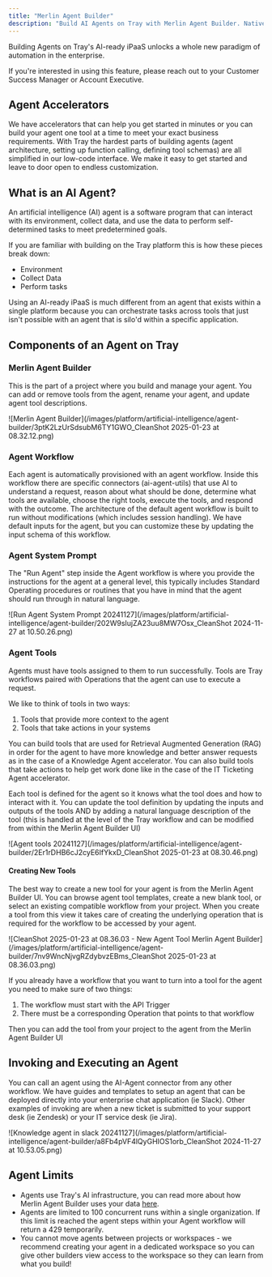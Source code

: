 ```yaml
---
title: "Merlin Agent Builder"
description: "Build AI Agents on Tray with Merlin Agent Builder. Native functionality to build and manage agents that can take actions using Tray workflows."
---
```


Building Agents on Tray's AI-ready iPaaS unlocks a whole new paradigm of automation in the enterprise.

<Info>
If you're interested in using this feature, please reach out to your Customer Success Manager or Account Executive.
</Info>

## Agent Accelerators

We have accelerators that can help you get started in minutes or you can build your agent one tool at a time to meet your exact business requirements. With Tray the hardest parts of building agents (agent architecture, setting up function calling, defining tool schemas) are all simplified in our low-code interface. We make it easy to get started and leave to door open to endless customization.

## What is an AI Agent? 

An artificial intelligence (AI) agent is a software program that can interact with its environment, collect data, and use the data to perform self-determined tasks to meet predetermined goals.

If you are familiar with building on the Tray platform this is how these pieces break down: 

- Environment
- Collect Data
- Perform tasks

Using an AI-ready iPaaS is much different from an agent that exists within a single platform because you can orchestrate tasks across tools that just isn't possible with an agent that is silo'd within a specific application.

## Components of an Agent on Tray

### Merlin Agent Builder

This is the part of a project where you build and manage your agent. You can add or remove tools from the agent, rename your agent, and update agent tool descriptions.

![Merlin Agent Builder](/images/platform/artificial-intelligence/agent-builder/3ptK2LzUrSdsubM6TY1GWO_CleanShot 2025-01-23 at 08.32.12.png)

### Agent Workflow

Each agent is automatically provisioned with an agent workflow. Inside this workflow there are specific connectors (ai-agent-utils) that use AI to understand a request, reason about what should be done, determine what tools are available, choose the right tools, execute the tools, and respond with the outcome. The architecture of the default agent workflow is built to run without modifications (which includes session handling). We have default inputs for the agent, but you can customize these by updating the input schema of this workflow. 

### Agent System Prompt 

The "Run Agent" step inside the Agent workflow is where you provide the instructions for the agent at a general level, this typically includes Standard Operating procedures or routines that you have in mind that the agent should run through in natural language. 

![Run Agent System Prompt 20241127](/images/platform/artificial-intelligence/agent-builder/202W9sIujZA23uu8MW7Osx_CleanShot 2024-11-27 at 10.50.26.png)

### Agent Tools

Agents must have tools assigned to them to run successfully. Tools are Tray workflows paired with Operations that the agent can use to execute a request. 

We like to think of tools in two ways: 

1. Tools that provide more context to the agent 
2. Tools that take actions in your systems

You can build tools that are used for Retrieval Augmented Generation (RAG) in order for the agent to have more knowledge and better answer requests as in the case of a Knowledge Agent accelerator. You can also build tools that take actions to help get work done like in the case of the IT Ticketing Agent accelerator.

Each tool is defined for the agent so it knows what the tool does and how to interact with it. You can update the tool definition by updating the inputs and outputs of the tools AND by adding a natural language description of the tool (this is handled at the level of the Tray workflow and can be modified from within the Merlin Agent Builder UI)

![Agent tools 20241127](/images/platform/artificial-intelligence/agent-builder/2Er1rDHB6cJ2cyE6IfYkxD_CleanShot 2025-01-23 at 08.30.46.png)

#### Creating New Tools

The best way to create a new tool for your agent is from the Merlin Agent Builder UI. You can browse agent tool templates, create a new blank tool, or select an existing compatible workflow from your project. When you create a tool from this view it takes care of creating the underlying operation that is required for the workflow to be accessed by your agent. 

![CleanShot 2025-01-23 at 08.36.03 - New Agent Tool Merlin Agent Builder](/images/platform/artificial-intelligence/agent-builder/7nv9WncNjvgRZdybvzEBms_CleanShot 2025-01-23 at 08.36.03.png)

If you already have a workflow that you want to turn into a tool for the agent you need to make sure of two things:

1. The workflow must start with the API Trigger
2. There must be a corresponding Operation that points to that workflow 

Then you can add the tool from your project to the agent from the Merlin Agent Builder UI

## Invoking and Executing an Agent

You can call an agent using the AI-Agent connector from any other workflow. We have guides and templates to setup an agent that can be deployed directly into your enterprise chat application (ie Slack). Other examples of invoking are when a new ticket is submitted to your support desk (ie Zendesk) or your IT service desk (ie Jira). 

![Knowledge agent in slack 20241127](/images/platform/artificial-intelligence/agent-builder/a8Fb4pVF4lQyGHIOS1orb_CleanShot 2024-11-27 at 10.53.05.png)

## Agent Limits

- Agents use Tray's AI infrastructure, you can read more about how Merlin Agent Builder uses your data [here](https://tray.ai/documentation/tray-uac/merlin-ai/how-does-merlin-ai-use-my-data/).
- Agents are limited to 100 concurrent runs within a single organization.  If this limit is reached the agent steps within your Agent workflow will return a 429 temporarily. 
- You cannot move agents between projects or workspaces - we recommend creating your agent in a dedicated workspace so you can give other builders view access to the workspace so they can learn from what you build!
